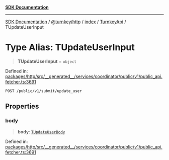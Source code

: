 [**SDK Documentation**](../../../../../../README.mdx)

***

[SDK Documentation](../../../../../../packages.mdx) / [@turnkey/http](../../../../README.mdx) / [index](../../../README.mdx) / [TurnkeyApi](../README.mdx) / TUpdateUserInput

# Type Alias: TUpdateUserInput

> **TUpdateUserInput** = `object`

Defined in: [packages/http/src/\_\_generated\_\_/services/coordinator/public/v1/public\_api.fetcher.ts:3691](https://github.com/tkhq/sdk/blob/078f5423e923fbd1d7fd39440402d7f01d09c3d0/packages/http/src/__generated__/services/coordinator/public/v1/public_api.fetcher.ts#L3691)

`POST /public/v1/submit/update_user`

## Properties

### body

> **body**: [`TUpdateUserBody`](TUpdateUserBody.mdx)

Defined in: [packages/http/src/\_\_generated\_\_/services/coordinator/public/v1/public\_api.fetcher.ts:3691](https://github.com/tkhq/sdk/blob/078f5423e923fbd1d7fd39440402d7f01d09c3d0/packages/http/src/__generated__/services/coordinator/public/v1/public_api.fetcher.ts#L3691)
